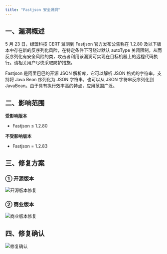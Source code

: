 ```yaml
---
title: "Fastjson 安全漏洞"
---
```


## 一、漏洞概述

<Warning>
5 月 23 日，绿盟科技 CERT 监测到 Fastjson 官方发布公告称在 1.2.80 及以下版本中存在新的反序列化风险，在特定条件下可绕过默认 autoType 关闭限制，从而反序列化有安全风险的类，攻击者利用该漏洞可实现在目标机器上的远程代码执行。请相关用户尽快采取防护措施。
</Warning>

Fastjson 是阿里巴巴的开源 JSON 解析库，它可以解析 JSON 格式的字符串，支持将 Java Bean 序列化为 JSON 字符串，也可以从 JSON 字符串反序列化到 JavaBean。由于具有执行效率高的特点，应用范围广泛。

## 二、影响范围

**受影响版本**

- Fastjson ≤ 1.2.80

**不受影响版本**

- Fastjson = 1.2.83

## 三、修复方案

### ① 开源版本
![开源版本修复](https://minio.pigx.vip/oss/1653357139.png)

### ② 商业版本
![商业版本修复](https://minio.pigx.vip/oss/1653357207.png)

## 四、修复确认
![修复确认](https://minio.pigx.vip/oss/1653357261.png)

